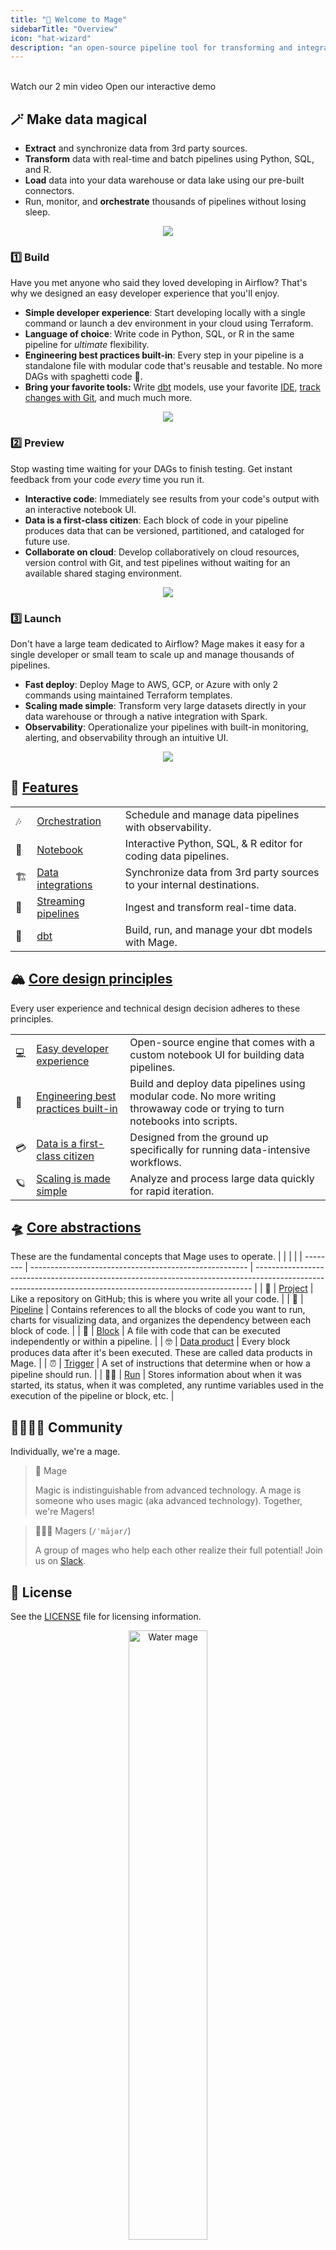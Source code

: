```yaml
---
title: "🧙 Welcome to Mage"
sidebarTitle: "Overview"
icon: "hat-wizard"
description: "an open-source pipeline tool for transforming and integrating your data."
---
```


<Snippet file="overview-shields.mdx" />

<br/>

<CardGroup>
  <Card
    title="Product tour"
    icon="circle-play"
    href="https://www.youtube.com/watch?v=hrsErfPDits"
  >
    Watch our 2 min video
  </Card>
  <Card title="Live demo" icon="bullseye-pointer" href="https://demo.mage.ai">
    Open our interactive demo
  </Card>
</CardGroup>

## 🪄 Make data magical

- **Extract** and synchronize data from 3rd party sources.
- **Transform** data with real-time and batch pipelines using Python, SQL, and R.
- **Load** data into your data warehouse or data lake using our pre-built connectors.
- Run, monitor, and **orchestrate** thousands of pipelines without losing sleep.

<p align="center">
<img src="https://github.com/mage-ai/assets/blob/main/mascots/mascots-shorter.jpeg?raw=true" noZoom />
</p>

### 1️⃣ Build

Have you met anyone who said they loved developing in Airflow? That's why we
designed an easy developer experience that you'll enjoy.

- **Simple developer experience**: Start developing locally with a single command
  or launch a dev environment in your cloud using Terraform.
- **Language of choice**: Write code in Python, SQL, or R in the same pipeline for _ultimate_ flexibility.
- **Engineering best practices built-in**: Every step in your pipeline is a standalone file with modular code that's reusable and testable. No more DAGs with spaghetti code 🍝.
- **Bring your favorite tools:** Write [dbt](dbt/overview) models, use your favorite [IDE](development/text-editor), [track changes with Git](getting-started/setting-up-git), and much much more.

<p align="center">
  <img src= "media/overview/mage-build.gif"/>
</p>

### 2️⃣ Preview

Stop wasting time waiting for your DAGs to finish testing. Get instant feedback from your code _every_ time you run it.

- **Interactive code**: Immediately see results from your code's output with an interactive notebook UI.
- **Data is a first-class citizen**: Each block of code in your pipeline produces data that can be versioned, partitioned, and cataloged for future use.
- **Collaborate on cloud**: Develop collaboratively on cloud resources, version control with Git, and test pipelines without waiting for an available shared staging environment.

<p align="center">
  <img src= "media/overview/mage-preview.gif"/>
</p>

### 3️⃣ Launch

Don't have a large team dedicated to Airflow? Mage makes it easy for a single developer or small team to scale up and manage thousands of pipelines.

- **Fast deploy**: Deploy Mage to AWS, GCP, or Azure with only 2 commands using maintained Terraform templates.
- **Scaling made simple**: Transform very large datasets directly in your data warehouse or through a native integration with Spark.
- **Observability**: Operationalize your pipelines with built-in monitoring, alerting, and observability through an intuitive UI.

<p align="center">
  <img src= "media/overview/observability.gif"/>
</p>

## 🔮 [Features](/about/features)
|       |                                                                  |                                                                        |
| ----- | ---------------------------------------------------------------- | ---------------------------------------------------------------------- |
| 🎶   | [Orchestration](/design/data-pipeline-management)                | Schedule and manage data pipelines with observability.                 |
| 📓   | [Notebook](/about/features#notebook-for-building-data-pipelines) | Interactive Python, SQL, & R editor for coding data pipelines.         |
| 🏗️ | [Data integrations](/data-integrations)                          | Synchronize data from 3rd party sources to your internal destinations. |
| 🚰   | [Streaming pipelines](/guides/streaming-pipeline)                | Ingest and transform real-time data.                                   |
| 🧱   | [dbt](/dbt)                                                      | Build, run, and manage your dbt models with Mage.                      |

## 🏔️ [Core design principles](/design/core-design-principles)

Every user experience and technical design decision adheres to these principles.

|     |                                                                                                           |                                                                                                                              |
| --- | --------------------------------------------------------------------------------------------------------- | ---------------------------------------------------------------------------------------------------------------------------- |
| 💻 | [Easy developer experience](/design/core-design-principles#easy-developer-experience)                     | Open-source engine that comes with a custom notebook UI for building data pipelines.                                         |
| 🚢 | [Engineering best practices built-in](/design/core-design-principles#engineering-best-practices-built-in) | Build and deploy data pipelines using modular code. No more writing throwaway code or trying to turn notebooks into scripts. |
| 💳 | [Data is a first-class citizen](/design/core-design-principles#data-is-a-first-class-citizen)             | Designed from the ground up specifically for running data-intensive workflows.                                               |
| 🪐 | [Scaling is made simple](/design/core-design-principles#scaling-is-made-simple)                           | Analyze and process large data quickly for rapid iteration.                                                                  |

## 🛸 [Core abstractions](/design/core-abstractions)

These are the fundamental concepts that Mage uses to operate.
|          |                                                        |                                                                                                                                                             |
| -------- | ------------------------------------------------------ | ----------------------------------------------------------------------------------------------------------------------------------------------------------- |
| 🏢      | [Project](/design/core-abstractions#project)           | Like a repository on GitHub; this is where you write all your code.                                                                                         |
| 🪈      | [Pipeline](/design/core-abstractions#pipeline)         | Contains references to all the blocks of code you want to run, charts for visualizing data, and organizes the dependency between each block of code.        |
| 🧱      | [Block](/design/core-abstractions#block)               | A file with code that can be executed independently or within a pipeline.                                                                                   |
| 🤓      | [Data product](/design/core-abstractions#data-product) | Every block produces data after it's been executed. These are called data products in Mage.                                                                 |
| ⏰        | [Trigger](/design/core-abstractions#trigger)           | A set of instructions that determine when or how a pipeline should run.                                                                                     |
| 🏃‍♂️ | [Run](/design/core-abstractions#run)                   | Stores information about when it was started, its status, when it was completed, any runtime variables used in the execution of the pipeline or block, etc. |

## 👨‍👩‍👧‍👦 Community

Individually, we're a mage.

> 🧙 Mage
>
> Magic is indistinguishable from advanced technology. A mage is someone who
> uses magic (aka advanced technology). Together, we're Magers!

> 🧙‍♂️🧙 Magers (`/ˈmājər/`)
>
> A group of mages who help each other realize their full potential! Join us on [Slack](https://www.mage.ai/chat).

## 🪪 License

See the
[LICENSE](https://github.com/mage-ai/mage-ai/blob/master/LICENSE) file
for licensing information.

<p align='center'>
<img
  className="w-80"
  width='50%'
  src="/media/mage-water-charging-up.svg"
  alt="Water mage"
/>
</p>
